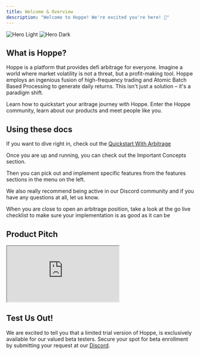 ```yaml
---
title: Welcome & Overview
description: "Welcome to Hoppe! We're excited you're here! 💚"
---
```


<img
  className="block dark:hidden"
  src="/images/hero-light.svg"
  alt="Hero Light"
/>
<img
  className="hidden dark:block"
  src="/images/hero-dark.svg"
  alt="Hero Dark"
/>

## What is Hoppe?

Hoppe is a platform that provides defi arbitrage for everyone. Imagine a world where market volatility is not a threat, but a profit-making tool. Hoppe employs an ingenious fusion of high-frequency trading and <Tooltip tip="A built-in investment packaging system by the Hoppe Team. It efficiently manages large capital by breaking it into numerous small investments across various arbitrage pairs.">Atomic Batch Based Processing</Tooltip> to generate daily returns. This isn't just a solution – it's a paradigm shift.

<CardGroup cols={2}>
  <Card
    title="Quickstart With Hoppe"
    icon="rocket"
    href="https://docs.hoppe.app/docs/quickstart"
  >
    Learn how to quickstart your aritrage journey with Hoppe.
  </Card>
  <Card
    title="Join Hoppe Community"
    icon="users"
    href="https://docs.hoppe.app/docs/community"
  >
    Enter the Hoppe community, learn about our products and meet people like you.
  </Card>
</CardGroup>



## Using these docs

If you want to dive right in, check out the [Quickstart With Arbitrage](doc:quickstart-with-arbitrage)

Once you are up and running, you can check out the Important Concepts section.

Then you can pick out and implement specific features from the features sections in the menu on the left.

We also really recommend being active in our Discord community and if you have any questions at all, let us know.

When you are close to open an arbitrage position, take a look at the go live checklist to make sure your implementation is as good as it can be

## Product Pitch

<iframe src="https://www.canva.com/design/DAFjjmmovB4/2vznuYzuT0pKXgkHZR14cw/view?utm_content=DAFjjmmovB4&utm_campaign=designshare&utm_medium=link&utm_source=publishsharelink"> </iframe>

## Test Us Out!

We are excited to tell you that a limited trial version of Hoppe, is exclusively available for our valued beta testers. Secure your spot for beta enrollment by submitting your request at our [Discord](https://discord.gg/hoppe).
